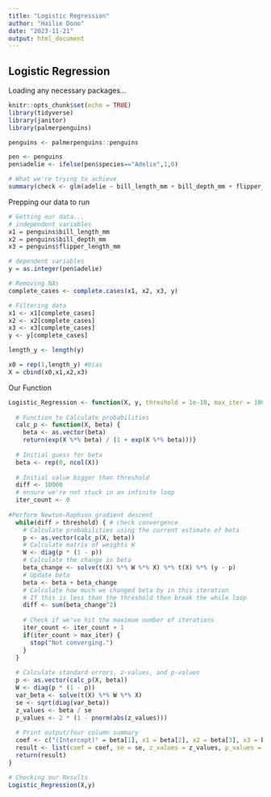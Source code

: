 ---
title: "Logistic Regression"
author: "Hailie Dono"
date: "2023-11-21"
output: html_document
---

## Logistic Regression

Loading any necessary packages...
```{r setup, include=FALSE}
knitr::opts_chunk$set(echo = TRUE)
library(tidyverse)
library(janitor)
library(palmerpenguins)

penguins <- palmerpenguins::penguins
```

```{r}
pen <- penguins
pen$adelie <- ifelse(pen$species=="Adelie",1,0)

# What we're trying to achieve
summary(check <- glm(adelie ~ bill_length_mm + bill_depth_mm + flipper_length_mm , data = pen, family = binomial(link = 'logit')))
```
Prepping our data to run
```{r}
# Getting our data...
# independent variables
x1 = penguins$bill_length_mm
x2 = penguins$bill_depth_mm
x3 = penguins$flipper_length_mm

# dependent variables
y = as.integer(pen$adelie)

# Removing NAs
complete_cases <- complete.cases(x1, x2, x3, y)

# Filtering data
x1 <- x1[complete_cases]
x2 <- x2[complete_cases]
x3 <- x3[complete_cases]
y <- y[complete_cases]

length_y <- length(y)

x0 = rep(1,length_y) #bias
X = cbind(x0,x1,x2,x3)

```


Our Function
```{r}
Logistic_Regression <- function(X, y, threshold = 1e-10, max_iter = 100) {
  
  # Function to Calculate probabilities
  calc_p <- function(X, beta) {
    beta <- as.vector(beta)
    return(exp(X %*% beta) / (1 + exp(X %*% beta)))}
  
  # Initial guess for beta
  beta <- rep(0, ncol(X))
  
  # Initial value bigger than threshold
  diff <- 10000 
  # ensure we're not stuck in an infinite loop
  iter_count <- 0
  
#Perform Newton-Raphson gradient descent
  while(diff > threshold) { # check convergence
    # Calculate probabilities using the current estimate of beta
    p <- as.vector(calc_p(X, beta))
    # Calculate matrix of weights W
    W <- diag(p * (1 - p)) 
    # Calculate the change in beta
    beta_change <- solve(t(X) %*% W %*% X) %*% t(X) %*% (y - p)
    # Update beta
    beta <- beta + beta_change
    # Calculate how much we changed beta by in this iteration 
    # If this is less than the threshold then break the while loop 
    diff <- sum(beta_change^2)
    
    # Check if we've hit the maximum number of iterations
    iter_count <- iter_count + 1
    if(iter_count > max_iter) {
      stop("Not converging.")
    }
  }
  
  # Calculate standard errors, z-values, and p-values
  p <- as.vector(calc_p(X, beta))
  W <- diag(p * (1 - p))
  var_beta <- solve(t(X) %*% W %*% X)
  se <- sqrt(diag(var_beta))
  z_values <- beta / se
  p_values <- 2 * (1 - pnorm(abs(z_values)))
  
  # Print output/four column summary
  coef <- c("(Intercept)" = beta[1], x1 = beta[2], x2 = beta[3], x3 = beta[4])
  result <- list(coef = coef, se = se, z_values = z_values, p_values = p_values)
  return(result)
}

# Checking our Results
Logistic_Regression(X,y)
```


